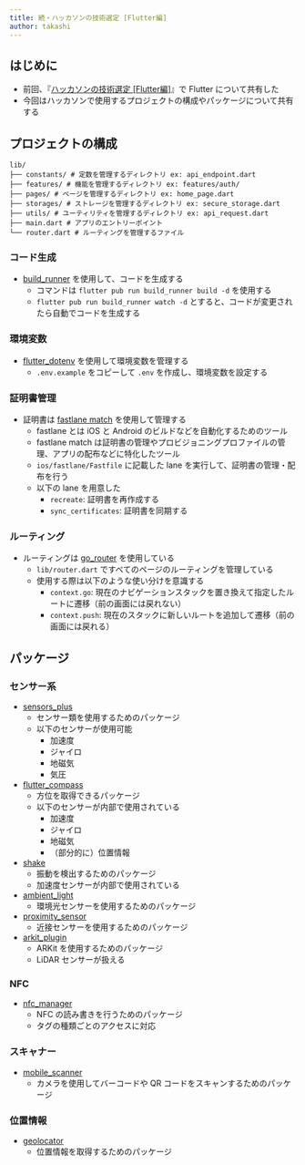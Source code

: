 ```yaml
---
title: 続・ハッカソンの技術選定 [Flutter編]
author: takashi
---
```



<Author frontmatter={frontmatter} />

## はじめに

- 前回、『[ハッカソンの技術選定 [Flutter編]](https://uyupun.github.io/takada-semi/presentations/2025/09-29/takashi/)』で Flutter について共有した
- 今回はハッカソンで使用するプロジェクトの構成やパッケージについて共有する

## プロジェクトの構成

```text
lib/
├── constants/ # 定数を管理するディレクトリ ex: api_endpoint.dart
├── features/ # 機能を管理するディレクトリ ex: features/auth/
├── pages/ # ページを管理するディレクトリ ex: home_page.dart
├── storages/ # ストレージを管理するディレクトリ ex: secure_storage.dart
├── utils/ # ユーティリティを管理するディレクトリ ex: api_request.dart
├── main.dart # アプリのエントリーポイント
└── router.dart # ルーティングを管理するファイル
```

### コード生成

- [build_runner](https://pub.dev/packages/build_runner) を使用して、コードを生成する
  - コマンドは `flutter pub run build_runner build -d` を使用する
  - `flutter pub run build_runner watch -d` とすると、コードが変更されたら自動でコードを生成する

### 環境変数

- [flutter_dotenv](https://pub.dev/packages/flutter_dotenv) を使用して環境変数を管理する
  - `.env.example` をコピーして `.env` を作成し、環境変数を設定する

### 証明書管理

- 証明書は [fastlane match](https://docs.fastlane.tools/actions/match/) を使用して管理する
  - fastlane とは iOS と Android のビルドなどを自動化するためのツール
  - fastlane match は証明書の管理やプロビジョニングプロファイルの管理、アプリの配布などに特化したツール
  - `ios/fastlane/Fastfile` に記載した lane を実行して、証明書の管理・配布を行う
  - 以下の lane を用意した
    - `recreate`: 証明書を再作成する
    - `sync_certificates`: 証明書を同期する

### ルーティング

- ルーティングは [go_router](https://pub.dev/packages/go_router) を使用している
  - `lib/router.dart` ですべてのページのルーティングを管理している
  - 使用する際は以下のような使い分けを意識する
    - `context.go`: 現在のナビゲーションスタックを置き換えて指定したルートに遷移（前の画面には戻れない）
    - `context.push`: 現在のスタックに新しいルートを追加して遷移（前の画面には戻れる）

## パッケージ

### センサー系

- [sensors_plus](https://pub.dev/packages/sensors_plus)
  - センサー類を使用するためのパッケージ
  - 以下のセンサーが使用可能
    - 加速度
    - ジャイロ
    - 地磁気
    - 気圧
- [flutter_compass](https://pub.dev/packages/flutter_compass)
  - 方位を取得できるパッケージ
  - 以下のセンサーが内部で使用されている
    - 加速度
    - ジャイロ
    - 地磁気
    - （部分的に）位置情報
- [shake](https://pub.dev/packages/shake)
  - 振動を検出するためのパッケージ
  - 加速度センサーが内部で使用されている
- [ambient_light](https://pub.dev/packages/ambient_light)
  - 環境光センサーを使用するためのパッケージ
- [proximity_sensor](https://pub.dev/packages/proximity_sensor)
  - 近接センサーを使用するためのパッケージ
- [arkit_plugin](https://pub.dev/packages/arkit_plugin)
  - ARKit を使用するためのパッケージ
  - LiDAR センサーが扱える

### NFC

- [nfc_manager](https://pub.dev/packages/nfc_manager)
  - NFC の読み書きを行うためのパッケージ
  - タグの種類ごとのアクセスに対応

### スキャナー

- [mobile_scanner](https://pub.dev/packages/mobile_scanner)
  - カメラを使用してバーコードや QR コードをスキャンするためのパッケージ

### 位置情報

- [geolocator](https://pub.dev/packages/geolocator)
  - 位置情報を取得するためのパッケージ
